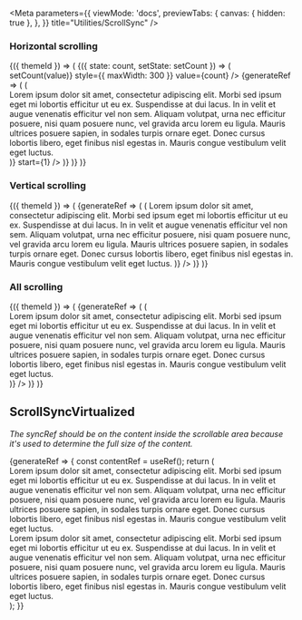 
<Meta
  parameters={{
    viewMode: 'docs',
    previewTabs: {
      canvas: { hidden: true },
    },
  }}
  title="Utilities/ScrollSync"
/>

<PageTitle src="components/ScrollSync" title="ScrollSync" />

### Horizontal scrolling

<Canvas>
  <Story name="Horizontal scrolling" parameters={{ chromatic: { disableSnapshot: true } }}>
    <ThemeWrapper withThemeId>
      {({ themeId }) => (
        <StateWrapper initialState={3}>
          {({ state: count, setState: setCount }) => (
            <React.Fragment>
              <Rhythm grouped mb={6}>
                <Stepper
                  transitional
                  label="Number of items"
                  onChange={(event, value) => setCount(value)}
                  style={{ maxWidth: 300 }}
                  value={count}
                />
              </Rhythm>
              <ScrollSync horizontal>
                {generateRef => (
                  <Looper
                    end={count}
                    render={id => (
                      <Rhythm grouped mb={3}>
                        <Typography
                          as="div"
                          className={cx(
                            scrollbar.scrollbar,
                            scrollbar['scrollbar--primary'],
                            scrollbar['scrollbar--small'],
                            scrollbar[`scrollbar--${themeId}`],
                          )}
                          color="primary"
                          data-id={id}
                          key={id}
                          ref={generateRef(id)}
                          style={{ width: 300, overflow: 'auto', paddingBottom: 6 }}
                          /* eslint-disable-next-line jsx-a11y/no-noninteractive-tabindex */
                          tabIndex={0}
                        >
                          <div style={{ width: 600 }}>
                            Lorem ipsum dolor sit amet, consectetur adipiscing elit. Morbi sed ipsum eget mi lobortis
                            efficitur ut eu ex. Suspendisse at dui lacus. In in velit et augue venenatis efficitur vel
                            non sem. Aliquam volutpat, urna nec efficitur posuere, nisi quam posuere nunc, vel gravida
                            arcu lorem eu ligula. Mauris ultrices posuere sapien, in sodales turpis ornare eget. Donec
                            cursus lobortis libero, eget finibus nisl egestas in. Mauris congue vestibulum velit eget
                            luctus.
                          </div>
                        </Typography>
                      </Rhythm>
                    )}
                    start={1}
                  />
                )}
              </ScrollSync>
            </React.Fragment>
          )}
        </StateWrapper>
      )}
    </ThemeWrapper>
  </Story>
</Canvas>

### Vertical scrolling

<Canvas>
  <Story name="Vertical scrolling" parameters={{ chromatic: { disableSnapshot: true } }}>
    <ThemeWrapper withThemeId>
      {({ themeId }) => (
        <ScrollSync vertical>
          {generateRef => (
            <Looper
              list={['one', 'two', 'three']}
              render={id => (
                <Rhythm grouped mb={3}>
                  <Typography
                    as="div"
                    className={cx(
                      scrollbar.scrollbar,
                      scrollbar['scrollbar--primary'],
                      scrollbar['scrollbar--small'],
                      scrollbar[`scrollbar--${themeId}`],
                    )}
                    color="primary"
                    key={id}
                    ref={generateRef(id)}
                    style={{ width: 300, height: 100, overflow: 'auto', paddingRight: 6 }}
                    /* eslint-disable-next-line jsx-a11y/no-noninteractive-tabindex */
                    tabIndex={0}
                  >
                    Lorem ipsum dolor sit amet, consectetur adipiscing elit. Morbi sed ipsum eget mi lobortis efficitur
                    ut eu ex. Suspendisse at dui lacus. In in velit et augue venenatis efficitur vel non sem. Aliquam
                    volutpat, urna nec efficitur posuere, nisi quam posuere nunc, vel gravida arcu lorem eu ligula.
                    Mauris ultrices posuere sapien, in sodales turpis ornare eget. Donec cursus lobortis libero, eget
                    finibus nisl egestas in. Mauris congue vestibulum velit eget luctus.
                  </Typography>
                </Rhythm>
              )}
            />
          )}
        </ScrollSync>
      )}
    </ThemeWrapper>
  </Story>
</Canvas>

### All scrolling

<Canvas>
  <Story name="All scrolling" parameters={{ chromatic: { disableSnapshot: true } }}>
    <ThemeWrapper withThemeId>
      {({ themeId }) => (
        <ScrollSync horizontal vertical>
          {generateRef => (
            <Looper
              list={['one', 'two', 'three']}
              render={id => (
                <Rhythm grouped mb={3}>
                  <Typography
                    as="div"
                    className={cx(
                      scrollbar.scrollbar,
                      scrollbar['scrollbar--primary'],
                      scrollbar['scrollbar--small'],
                      scrollbar[`scrollbar--${themeId}`],
                    )}
                    color="primary"
                    key={id}
                    ref={generateRef(id)}
                    style={{ height: 80, width: 300, overflow: 'auto', paddingBottom: 6, paddingRight: 6 }}
                    /* eslint-disable-next-line jsx-a11y/no-noninteractive-tabindex */
                    tabIndex={0}
                  >
                    <div style={{ width: 400 }}>
                      Lorem ipsum dolor sit amet, consectetur adipiscing elit. Morbi sed ipsum eget mi lobortis
                      efficitur ut eu ex. Suspendisse at dui lacus. In in velit et augue venenatis efficitur vel non
                      sem. Aliquam volutpat, urna nec efficitur posuere, nisi quam posuere nunc, vel gravida arcu lorem
                      eu ligula. Mauris ultrices posuere sapien, in sodales turpis ornare eget. Donec cursus lobortis
                      libero, eget finibus nisl egestas in. Mauris congue vestibulum velit eget luctus.
                    </div>
                  </Typography>
                </Rhythm>
              )}
            />
          )}
        </ScrollSync>
      )}
    </ThemeWrapper>
  </Story>
</Canvas>

## ScrollSyncVirtualized

_The syncRef should be on the content inside the scrollable area because it's used to determine the full size of the content._

<Canvas>
  <Story name="ScrollSyncVirtualized" parameters={{ chromatic: { disableSnapshot: true } }}>
    <ThemeWrapper>
      <ScrollSync vertical>
        {generateRef => {
          const contentRef = useRef();
          return (
            <div style={{ height: 80, width: 300, overflow: 'hidden', position: 'relative' }}>
              <div
                className={cx(scrollbar.scrollbar, scrollbar['scrollbar--primary'], scrollbar['scrollbar--hidden'])}
                ref={generateRef('contentToScroll')}
                style={{ height: '100%', width: '100%', overflow: 'auto' }}
              >
                <div ref={contentRef}>
                  Lorem ipsum dolor sit amet, consectetur adipiscing elit. Morbi sed ipsum eget mi lobortis efficitur ut
                  eu ex. Suspendisse at dui lacus. In in velit et augue venenatis efficitur vel non sem. Aliquam
                  volutpat, urna nec efficitur posuere, nisi quam posuere nunc, vel gravida arcu lorem eu ligula. Mauris
                  ultrices posuere sapien, in sodales turpis ornare eget. Donec cursus lobortis libero, eget finibus
                  nisl egestas in. Mauris congue vestibulum velit eget luctus.
                  <br />
                  Lorem ipsum dolor sit amet, consectetur adipiscing elit. Morbi sed ipsum eget mi lobortis efficitur ut
                  eu ex. Suspendisse at dui lacus. In in velit et augue venenatis efficitur vel non sem. Aliquam
                  volutpat, urna nec efficitur posuere, nisi quam posuere nunc, vel gravida arcu lorem eu ligula. Mauris
                  ultrices posuere sapien, in sodales turpis ornare eget. Donec cursus lobortis libero, eget finibus
                  nisl egestas in. Mauris congue vestibulum velit eget luctus.
                </div>
              </div>
              <ScrollSyncVirtualized
                orientation="vertical"
                ref={generateRef('scrollbar')}
                size="small"
                syncRef={contentRef}
              />
            </div>
          );
        }}
      </ScrollSync>
    </ThemeWrapper>
  </Story>
</Canvas>
